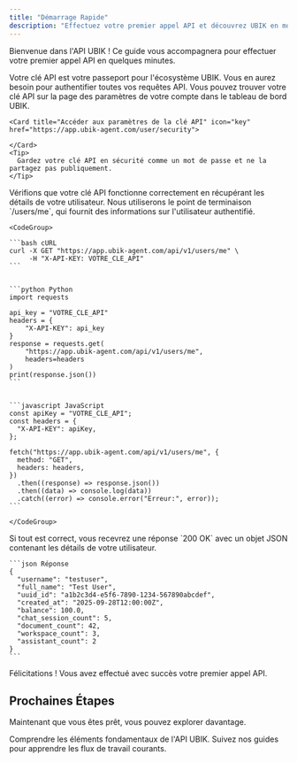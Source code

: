 ```yaml
---
title: "Démarrage Rapide"
description: "Effectuez votre premier appel API et découvrez UBIK en moins de 5 minutes."
---
```


Bienvenue dans l'API UBIK ! Ce guide vous accompagnera pour effectuer votre premier appel API en quelques minutes.

<Steps>
  <Step title="Obtenez votre clé API">
    Votre clé API est votre passeport pour l'écosystème UBIK. Vous en aurez besoin pour authentifier toutes vos requêtes API. Vous pouvez trouver votre clé API sur la page des paramètres de votre compte dans le tableau de bord UBIK.

    <Card title="Accéder aux paramètres de la clé API" icon="key" href="https://app.ubik-agent.com/user/security">
      
    </Card>
    <Tip>
      Gardez votre clé API en sécurité comme un mot de passe et ne la partagez pas publiquement.
    </Tip>
  </Step>
  <Step title="Effectuez Votre Première Requête">
    Vérifions que votre clé API fonctionne correctement en récupérant les détails de votre utilisateur. Nous utiliserons le point de terminaison `/users/me`, qui fournit des informations sur l'utilisateur authentifié.

    <CodeGroup>

    ```bash cURL
    curl -X GET "https://app.ubik-agent.com/api/v1/users/me" \
         -H "X-API-KEY: VOTRE_CLE_API"
    ```

    
    ```python Python
    import requests
    
    api_key = "VOTRE_CLE_API"
    headers = {
        "X-API-KEY": api_key
    }
    response = requests.get(
        "https://app.ubik-agent.com/api/v1/users/me",
        headers=headers
    )
    print(response.json())
    ```

    
    ```javascript JavaScript
    const apiKey = "VOTRE_CLE_API";
    const headers = {
      "X-API-KEY": apiKey,
    };
    
    fetch("https://app.ubik-agent.com/api/v1/users/me", {
      method: "GET",
      headers: headers,
    })
      .then((response) => response.json())
      .then((data) => console.log(data))
      .catch((error) => console.error("Erreur:", error));
    ```

    </CodeGroup>
  </Step>
  <Step title="Vérifiez la Réponse">
    Si tout est correct, vous recevrez une réponse `200 OK` avec un objet JSON contenant les détails de votre utilisateur.

    ```json Réponse
    {
      "username": "testuser",
      "full_name": "Test User",
      "uuid_id": "a1b2c3d4-e5f6-7890-1234-567890abcdef",
      "created_at": "2025-09-28T12:00:00Z",
      "balance": 100.0,
      "chat_session_count": 5,
      "document_count": 42,
      "workspace_count": 3,
      "assistant_count": 2
    }
    ```
  </Step>
</Steps>

Félicitations ! Vous avez effectué avec succès votre premier appel API.

## Prochaines Étapes

Maintenant que vous êtes prêt, vous pouvez explorer davantage.

<CardGroup cols={2}>
  <Card title="Concepts Clés" icon="book-open" href="/fr/guide-developpement">
    Comprendre les éléments fondamentaux de l'API UBIK.
  </Card>
  <Card title="Guides Pas-à-Pas" icon="list-checks" href="/fr/guides/managing-workspaces">
    Suivez nos guides pour apprendre les flux de travail courants.
  </Card>
</CardGroup>
